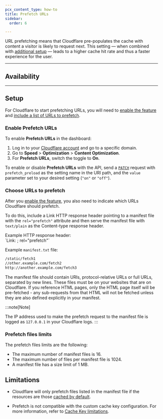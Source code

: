```yaml
---
pcx_content_type: how-to
title: Prefetch URLs
sidebar:
  order: 6

---
```



URL prefetching means that Cloudflare pre-populates the cache with content a visitor is likely to request next. This setting — when combined with [additional setup](#setup) — leads to a higher cache hit rate and thus a faster experience for the user.

***

## Availability

<FeatureTable id="speed.prefetch_urls" />

***

## Setup

For Cloudflare to start prefetching URLs, you will need to [enable the feature](#enable-prefetch-urls) and [include a list of URLs to prefetch](#choose-urls-to-prefetch).

### Enable Prefetch URLs

<Tabs> <TabItem label="dashboard">

To enable **Prefetch URLs** in the dashboard:

1. Log in to your [Cloudflare account](https://dash.cloudflare.com) and go to a specific domain.
2. Go to **Speed** > **Optimization** > **Content Optimization**.
3. For **Prefetch URLs**, switch the toggle to **On**.

</TabItem> <TabItem label="api">

To enable or disable **Prefetch URLs** with the API, send a [`PATCH`](/api/operations/zone-settings-edit-single-setting) request with `prefetch_preload` as the setting name in the URI path, and the `value` parameter set to your desired setting (`"on"` or `"off"`).

</TabItem> </Tabs>

### Choose URLs to prefetch

After you [enable the feature](#enable-prefetch-urls), you also need to indicate which URLs Cloudflare should prefetch.

To do this, include a Link HTTP response header pointing to a manifest file with the `rel="prefetch"` attribute and then serve the manifest file with `text/plain` as the Content-type response header.

<Example>
Example HTTP response header:<br/>
`Link: <http://www.example.com/manifest.txt>; rel="prefetch"`

Example `manifest.txt` file:

```txt
/static/fetch1
//other.example.com/fetch2
http://another.example.com/fetch3
```

</Example>

The manifest file should contain URIs, protocol-relative URLs or full URLs, separated by new lines. These files must be on your websites that are on Cloudflare. If you reference HTML pages, only the HTML page itself will be pre-fetched - any sub-requests from that HTML will not be fetched unless they are also defined explicitly in your manifest.

:::note[Note]

The IP address used to make the prefetch request to the manifest file is logged as `127.0.0.1` in your Cloudflare logs. 
:::

### Prefetch files limits

The prefetch files limits are the following:

* The maximum number of manifest files is 16.
* The maximum number of files per manifest file is 1024.
* A manifest file has a size limit of 1 MB.

## Limitations

* Cloudflare will only prefetch files listed in the manifest file if the resources are those [cached by default](/cache/concepts/default-cache-behavior/#default-cached-file-extensions).

* Prefetch is not compatible with the custom cache key configuration. For more information, refer to [Cache Key limitations](/cache/how-to/cache-keys/#limitations).
